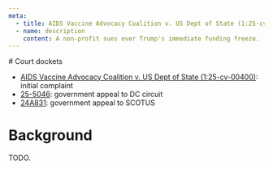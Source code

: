 ```yaml
---
meta:
  - title: AIDS Vaccine Advocacy Coalition v. US Dept of State (1:25-cv-00400)
  - name: description
    content: A non-profit sues over Trump's immediate funding freeze.
---
```




<Frame frontmatter={frontmatter}>
# Court dockets

- [AIDS Vaccine Advocacy Coalition v. US Dept of State (1:25-cv-00400)](https://www.courtlistener.com/docket/69627654/aids-vaccine-advocacy-coalition-v-united-states-department-of-state/?filed_after=&filed_before=&entry_gte=&entry_lte=&order_by=desc): initial complaint
- [25-5046](https://www.courtlistener.com/docket/69673016/aids-vaccine-advocacy-coalition-v-dos/): government appeal to DC circuit
- [24A831](https://www.supremecourt.gov/docket/docketfiles/html/public/24a831.html): government appeal to SCOTUS

# Background

TODO.
</Frame>
